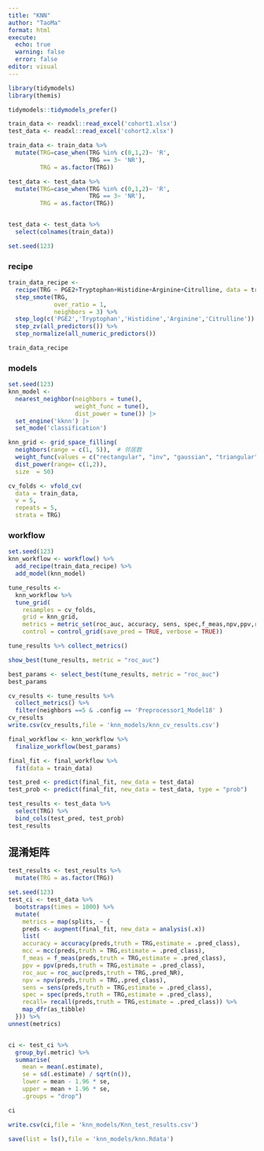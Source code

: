 ---
title: "KNN"
author: "TaoMa"
format: html
execute:
  echo: true
  warning: false
  error: false
editor: visual
---

```{r}
library(tidymodels)
library(themis)
```

```{r}
tidymodels::tidymodels_prefer()
```

```{r}
train_data <- readxl::read_excel('cohort1.xlsx')
test_data <- readxl::read_excel('cohort2.xlsx')

train_data <- train_data %>%
  mutate(TRG=case_when(TRG %in% c(0,1,2)~ 'R',
                       TRG == 3~ 'NR'),
         TRG = as.factor(TRG))

test_data <- test_data %>%
  mutate(TRG=case_when(TRG %in% c(0,1,2)~ 'R',
                       TRG == 3~ 'NR'),
         TRG = as.factor(TRG))


test_data <- test_data %>% 
  select(colnames(train_data))
```

```{r}
set.seed(123)
```

### recipe

```{r}
train_data_recipe <- 
  recipe(TRG ~ PGE2+Tryptophan+Histidine+Arginine+Citrulline, data = train_data) %>% 
  step_smote(TRG, 
             over_ratio = 1,  
             neighbors = 3) %>% 
  step_log(c('PGE2','Tryptophan','Histidine','Arginine','Citrulline')) %>% 
  step_zv(all_predictors()) %>% 
  step_normalize(all_numeric_predictors())

train_data_recipe
```

### models

```{r}
set.seed(123)
knn_model <-
  nearest_neighbor(neighbors = tune(), 
                   weight_func = tune(), 
                   dist_power = tune()) |>
  set_engine('kknn') |>
  set_mode('classification')

knn_grid <- grid_space_filling(
  neighbors(range = c(1, 5)),  # 邻居数
  weight_func(values = c("rectangular", "inv", "gaussian", "triangular")),
  dist_power(range= c(1,2)),
  size  = 50)


```


```{r}
cv_folds <- vfold_cv(
  data = train_data, 
  v = 5, 
  repeats = 5,
  strata = TRG)
```

### workflow

```{r}
set.seed(123)
knn_workflow <- workflow() %>%
  add_recipe(train_data_recipe) %>%
  add_model(knn_model)

tune_results <- 
  knn_workflow %>% 
  tune_grid(
    resamples = cv_folds,
    grid = knn_grid,
    metrics = metric_set(roc_auc, accuracy, sens, spec,f_meas,npv,ppv,recall,mcc,kap),
    control = control_grid(save_pred = TRUE, verbose = TRUE))
```

```{r}
tune_results %>% collect_metrics()

```

```{r}
show_best(tune_results, metric = "roc_auc")
```

```{r}
best_params <- select_best(tune_results, metric = "roc_auc")
best_params
```

```{r}
cv_results <- tune_results %>% 
  collect_metrics() %>% 
  filter(neighbors ==5 & .config == 'Preprocessor1_Model18' )
cv_results
write.csv(cv_results,file = 'knn_models/knn_cv_results.csv')
```

```{r}
final_workflow <- knn_workflow %>% 
  finalize_workflow(best_params)

final_fit <- final_workflow %>% 
  fit(data = train_data)
```

```{r}
test_pred <- predict(final_fit, new_data = test_data)  
test_prob <- predict(final_fit, new_data = test_data, type = "prob")
```

```{r}
test_results <- test_data %>%
  select(TRG) %>%
  bind_cols(test_pred, test_prob)
test_results
```

## 混淆矩阵

```{r}
test_results <- test_results %>% 
  mutate(TRG = as.factor(TRG))
```


```{r}
set.seed(123)
test_ci <- test_data %>%
  bootstraps(times = 1000) %>%
  mutate(
    metrics = map(splits, ~ {
    preds <- augment(final_fit, new_data = analysis(.x))
    list(
    accuracy = accuracy(preds,truth = TRG,estimate = .pred_class),
    mcc = mcc(preds,truth = TRG,estimate = .pred_class),
    f_meas = f_meas(preds,truth = TRG,estimate = .pred_class),
    ppv = ppv(preds,truth = TRG,estimate = .pred_class),
    roc_auc = roc_auc(preds,truth = TRG,.pred_NR),
    npv = npv(preds,truth = TRG,.pred_class),
    sens = sens(preds,truth = TRG,estimate = .pred_class),
    spec = spec(preds,truth = TRG,estimate = .pred_class),
    recall= recall(preds,truth = TRG,estimate = .pred_class)) %>% 
    map_dfr(as_tibble)
  })) %>%
unnest(metrics)


ci <- test_ci %>%
  group_by(.metric) %>%
  summarise(
    mean = mean(.estimate),
    se = sd(.estimate) / sqrt(n()),
    lower = mean - 1.96 * se,
    upper = mean + 1.96 * se,
    .groups = "drop")

ci

```

```{r}
write.csv(ci,file = 'knn_models/Knn_test_results.csv')
```

```{r}
save(list = ls(),file = 'knn_models/knn.Rdata')
```
